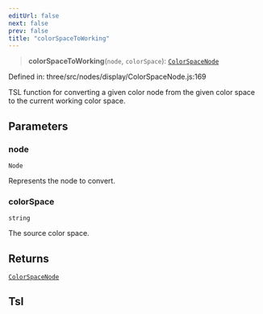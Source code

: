 ```yaml
---
editUrl: false
next: false
prev: false
title: "colorSpaceToWorking"
---
```


> **colorSpaceToWorking**(`node`, `colorSpace`): [`ColorSpaceNode`](../classes/Three.WebGPU.ColorSpaceNode.html)

Defined in: three/src/nodes/display/ColorSpaceNode.js:169

TSL function for converting a given color node from the given color space to the current working color space.

## Parameters

### node

`Node`

Represents the node to convert.

### colorSpace

`string`

The source color space.

## Returns

[`ColorSpaceNode`](../classes/Three.WebGPU.ColorSpaceNode.html)

## Tsl
